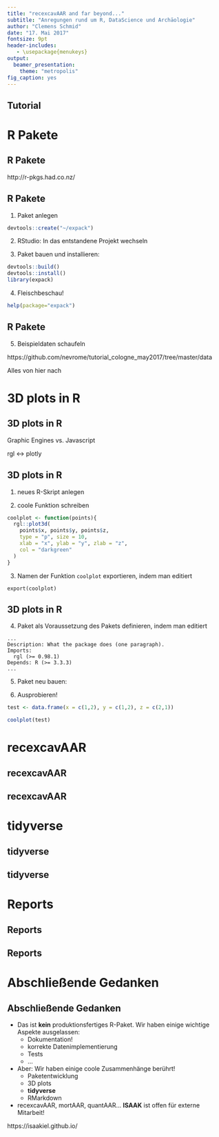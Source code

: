 ```yaml
---
title: "recexcavAAR and far beyond..."
subtitle: "Anregungen rund um R, DataScience und Archäologie"
author: "Clemens Schmid"
date: "17. Mai 2017"
fontsize: 9pt
header-includes:
   - \usepackage{menukeys}
output:
  beamer_presentation:
    theme: "metropolis"
fig_caption: yes
---
```


## Tutorial

\begin{columns}
\begin{column}{0.4\textwidth}

\begin{figure}[h]
\centering
\includegraphics[scale=0.25]{images/tree.png}
\caption{Inhaltsbaum}
\end{figure}

\end{column}
\begin{column}{0.5\textwidth}

\begin{itemize}
  \item R Pakete
  \item 3D plots in R
  \item recexcavAAR
  \item tidyverse
  \item Reports
\end{itemize}

\begin{quote}
A step to help you slow down - put your fork/spoon down between bites and take a sip of water before picking them up for the next bite. 

-- reddit user \textbf{angelforhirex} im Thread "I want to learn how to eat smaller portions"
\end{quote}

\end{column}
\end{columns}

# R Pakete

## R Pakete

http://r-pkgs.had.co.nz/

## R Pakete

1. Paket anlegen

```r
devtools::create("~/expack")
```

2. RStudio: In das entstandene Projekt wechseln

3. Paket bauen und installieren: \keys{\ctrl + \shift + B}

```r
devtools::build()
devtools::install()
library(expack)
```

4. Fleischbeschau!

```r
help(package="expack")
```

## R Pakete

5. Beispieldaten schaufeln 

https://github.com/nevrome/tutorial_cologne_may2017/tree/master/data

Alles von hier nach \emph{~/expack/data-raw/}

# 3D plots in R

## 3D plots in R

Graphic Engines vs. Javascript

rgl <-> plotly 

## 3D plots in R

1. neues R-Skript \emph{~/expack/R/dreiD.R} anlegen

2. coole Funktion schreiben

```r
coolplot <- function(points){
  rgl::plot3d(
    points$x, points$y, points$z,
    type = "p", size = 10,
    xlab = "x", ylab = "y", zlab = "z",
    col = "darkgreen"
  )
}
```

3. Namen der Funktion `coolplot` exportieren, indem man \emph{~/expack/NAMESPACE} editiert

```NAMESPACE
export(coolplot)
```

## 3D plots in R

4. Paket \textbf{rgl} als Voraussetzung des Pakets definieren, indem man \emph{~/expack/DESCRIPTION} editiert

```dcf
...
Description: What the package does (one paragraph).
Imports:
  rgl (>= 0.98.1)
Depends: R (>= 3.3.3)
...
```

5. Paket neu bauen: \keys{\ctrl + \shift + B}

6. Ausprobieren!

```r
test <- data.frame(x = c(1,2), y = c(1,2), z = c(2,1))

coolplot(test)
```

# recexcavAAR

## recexcavAAR

## recexcavAAR

# tidyverse

## tidyverse

## tidyverse

# Reports 

## Reports

## Reports

# Abschließende Gedanken

## Abschließende Gedanken

* Das ist **kein** produktionsfertiges R-Paket. Wir haben einige wichtige Aspekte ausgelassen: 
    * Dokumentation!
    * korrekte Datenimplementierung
    * Tests
    * ...
* Aber: Wir haben einige coole Zusammenhänge berührt!
    * Paketentwicklung
    * 3D plots
    * **tidyverse**
    * RMarkdown
* recexcavAAR, mortAAR, quantAAR... **ISAAK** ist offen für externe Mitarbeit!

https://isaakiel.github.io/